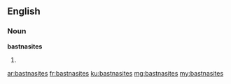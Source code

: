 ==English==

===Noun===
'''bastnasites'''

# {{plural of|bastnasite}}

[[ar:bastnasites]]
[[fr:bastnasites]]
[[ku:bastnasites]]
[[mg:bastnasites]]
[[my:bastnasites]]